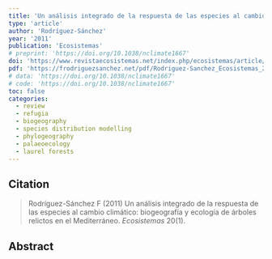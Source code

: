 ```yaml
---
title: 'Un análisis integrado de la respuesta de las especies al cambio climático: biogeografía y ecología de árboles relictos en el Mediterráneo'
type: 'article'
author: 'Rodríguez-Sánchez'
year: '2011'
publication: 'Ecosistemas'
# preprint: 'https://doi.org/10.1038/nclimate1667'
doi: 'https://www.revistaecosistemas.net/index.php/ecosistemas/article/view/641'
pdf: 'https://frodriguezsanchez.net/pdf/Rodriguez-Sanchez_Ecosistemas_2011.pdf'
# data: 'https://doi.org/10.1038/nclimate1667'
# code: 'https://doi.org/10.1038/nclimate1667'
toc: false
categories: 
  - review
  - refugia
  - biogeography
  - species distribution modelling
  - phylogeography
  - palaeoecology
  - laurel forests
---
```


## Citation

> Rodríguez-Sánchez F (2011) Un análisis integrado de la respuesta de las especies al cambio climático: biogeografía y ecología de árboles relictos en el Mediterráneo. *Ecosistemas* 20(1).

## Abstract





